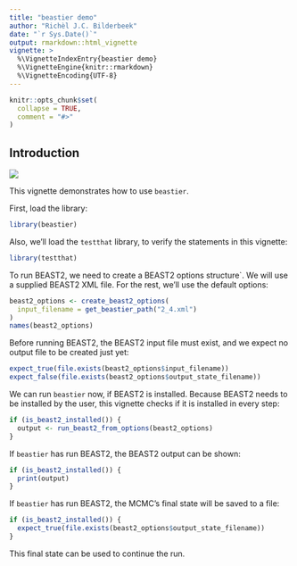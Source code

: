 ```yaml
---
title: "beastier demo"
author: "Richèl J.C. Bilderbeek"
date: "`r Sys.Date()`"
output: rmarkdown::html_vignette
vignette: >
  %\VignetteIndexEntry{beastier demo}
  %\VignetteEngine{knitr::rmarkdown}
  %\VignetteEncoding{UTF-8}
---
```


```r
knitr::opts_chunk$set(
  collapse = TRUE,
  comment = "#>"
)
```

## Introduction

![](beastier_logo.png)

This vignette demonstrates how to use `beastier`.

First, load the library:

```r
library(beastier)
```

Also, we'll load the `testthat` library, to verify the statements in this vignette:

```r
library(testthat)
```

To run BEAST2, we need to create a BEAST2 options structure`. We will use
a supplied BEAST2 XML file. For the rest, we'll use the default options:

```r
beast2_options <- create_beast2_options(
  input_filename = get_beastier_path("2_4.xml")
)
names(beast2_options)
```


Before running BEAST2, the BEAST2 input file must exist,
and we expect no output file to be created just yet:

```r
expect_true(file.exists(beast2_options$input_filename))
expect_false(file.exists(beast2_options$output_state_filename))
```

We can run `beastier` now, if BEAST2 is installed. Because BEAST2 needs
to be installed by the user, this vignette checks if it is installed in every step:

```r
if (is_beast2_installed()) {
  output <- run_beast2_from_options(beast2_options)
}
```

If `beastier` has run BEAST2, the BEAST2 output can be shown:

```r
if (is_beast2_installed()) {
  print(output)
}
```

If `beastier` has run BEAST2, the MCMC's final state will be saved to a file: 

```r
if (is_beast2_installed()) {
  expect_true(file.exists(beast2_options$output_state_filename))
}
```

This final state can be used to continue the run.
